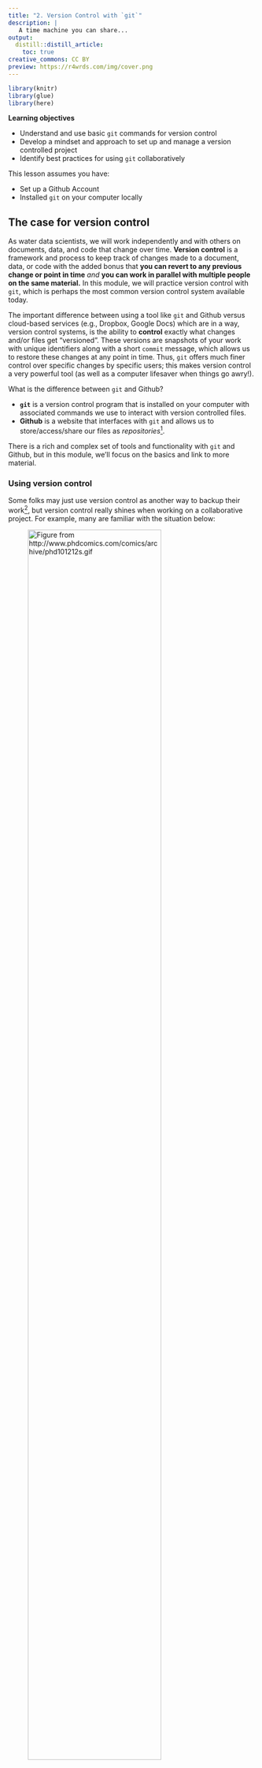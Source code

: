 ```yaml
---
title: "2. Version Control with `git`"
description: | 
   A time machine you can share...
output: 
  distill::distill_article:
    toc: true
creative_commons: CC BY
preview: https://r4wrds.com/img/cover.png
---
```



```r

library(knitr)
library(glue)
library(here)

```

::: {.obj}
**Learning objectives**

-   Understand and use basic `git` commands for version control
-   Develop a mindset and approach to set up and manage a version controlled project
-   Identify best practices for using `git` collaboratively
:::

This lesson assumes you have:

-   Set up a Github Account
-   Installed `git` on your computer locally

## The case for version control

As water data scientists, we will work independently and with others on documents, data, and code that change over time. **Version control** is a framework and process to keep track of changes made to a document, data, or code with the added bonus that **you can revert to any previous change or point in time** *and* **you can work in parallel with multiple people on the same material.** In this module, we will practice version control with `git`, which is perhaps the most common version control system available today.

The important difference between using a tool like `git` and Github versus cloud-based services (e.g., Dropbox, Google Docs) which are in a way, version control systems, is the ability to **control** exactly what changes and/or files get "versioned". These versions are snapshots of your work with unique identifiers along with a short `commit` message, which allows us to restore these changes at any point in time. Thus, `git` offers much finer control over specific changes by specific users; this makes version control a very powerful tool (as well as a computer lifesaver when things go awry!).

What is the difference between `git` and Github?

-   **`git`** is a version control program that is installed on your computer with associated commands we use to interact with version controlled files.\
-   **Github** is a website that interfaces with `git` and allows us to store/access/share our files as *repositories*[^1].

[^1]: Github is not the only site that integrates with `git` to provide cloud-based version control. Other notable examples include [Gitlab](https://about.gitlab.com/) and [Bitbucket](https://bitbucket.org/). In this module, we will focus on Github, although the underlying `git` commands you will learn are extensible to other `git`-based repositories.  

There is a rich and complex set of tools and functionality with `git` and Github, but in this module, we'll focus on the basics and link to more material.

### Using version control

Some folks may just use version control as another way to backup their work[^2], but version control really shines when working on a collaborative project. For example, many are familiar with the situation below:

[^2]:  [Git xkcd](https://xkcd.com/1597/)

![Figure from <http://www.phdcomics.com/comics/archive/phd101212s.gif>](images/final_doc_phd_comics.png){.external width="80%"}

<br>

The comic above shows a single thesis document, but really the situation isn't any different than a big data analysis project. A common series of steps that are generally taken by multiple people, may include:

1.  Download/gather data
2.  Clean/transform data
3.  Analyze and visualize data
4.  Produce a front facing product or report

Many of these tasks (or subtasks) may overlap or depends on one another. Complex collaborative projects require forethought in how to set things up so everyone can seamlessly stitch their contribution into the overall fabric of a project without holding up the process for other team members.

<aside>

With version control, if changes you make break things, it's easy to revert or get back to an earlier working version using the [commit timeline](https://git-scm.com/book/en/v2/Git-Basics-Viewing-the-Commit-History), because we have access to the history of our changes.

</aside>

::: {.challenge}
<font color="#009E73">**Pause and Discuss!**</font>

<p style="line-height: 1.5em;">

If you had 10 people to work on a big project with steps outlined above, how would you approach it? How would you break out these pieces or subtasks? How would you track progress?

</p>
:::

<br>

This module will cover version control with **`git`**, including the basic commands, but it's important to remember:

> **Understanding and learning how to approach, setup, and implement collaborative projects with version control are just as important as learning `git` commands**

Thus, successful version control is not just about effectively using tools like `git`, but also developing skills to organize projects, collaborate with others, and implement version control so it's useful (not just another way to back things up...see below).

![*Learn to leverage the power of git for things other than just a backup!* (Figure from <https://xkcd.com/1597/>)](images/xkcd_using_git.png){.external width="60%"}

(ref:xkcdGit) *Learn to leverage the power of git for things other than just a backup! (Figure from <https://xkcd.com/1597/>).*

```r

include_graphics(here("images/xkcd_using_git.png"))

```

<br>

## Learning `git` through a project

Sometimes the best way to learn is to walk through a real-world example. Let's walk through a simplified example of a common set of tasks a team may face using `R` and learning `git` along the way.

Let's imagine we have a team, <font color="#5f3dc4">**Jo**</font> and <font color="#2b8a3e">**Mo**</font>. Each has a unique skill set, and each knows how to use `R` and `git`. The team is tasked with downloading and visualizing flow data for a specific river gage to provide status report updates on a monthly basis, which are used for various regulatory actions (i.e., how much water is available for diversion, how flows relate to period of record averages, etc). In this case, the *cloud* is Github where our <font color="#e67700">**`main`**</font> repository lives. More on this in a moment. First we need to make sure everything is setup and installed before we begin our `git` project!

```r

include_graphics(here("images", "team_and_task_v2.png"))

```



### Setup `git` locally

We highly recommend Jenny Bryan & Jim Hester's [happygitwithr](https://happygitwithr.com) website because it covers everything (and more) that you may encounter when using `git` with R. In particular, please take a moment to check/update your `git` installation and configure Github. The following links will help with this:

-   [**Install Git**](https://happygitwithr.com/install-git.html)
-   [**Introduce yourself to Git**](https://happygitwithr.com/hello-git.html)

The {[`usethis`](https://usethis.r-lib.org/articles/articles/usethis-setup.html)} package is an excellent option to help you get things setup within `R`, like this:

```r

library(usethis)

# use your actual git user name and email!
use_git_config(user.name = "yoda", user.email = "yoda2021@example.org")

```

Remember, we only need to do this once![^3]

[^3]: If you ever need to edit your global/git profile, you can use a situation report, `usethis::git_sitrep()` to see what settings exist and how to diagnose problems.

### Create a Repository

There are several ways to create repositories on Github and with RStudio[^4]. We recommend the [*Github first*](https://happygitwithr.com/new-github-first.html#new-github-first) option as it's easiest to intialize and manage.

[^4]:  [see this excellent overview of the various ways to create/link an RStudio project with a Github repository](https://happygitwithr.com/usage-intro.html)

To begin, go to Github.com and login. From there, let's create a new repository!

::: {.challenge}
<font color="#009E73">**Challenge**</font>

<p style="line-height: 1.5em;">

Please take a moment and create a new repository on Github following the [happygitwithr.com instructions](https://happygitwithr.com/new-github-first.html#new-github-first).

-   Name the repository `water-is-life`
-   Check the **Add a README file** box at the bottom
-   Make this a public repository

</p>
:::

<details>

<summary class="challenge-ans-title"><font color="#0072B2">**Click for Answers!**</font></summary>

::: {.challenge-ans-body}
Hopefully you see something like this before you click the green **Create Repository** button.

```r

include_graphics(here("images", "newrepo.png"))

```

And then afterwards, a screen like this:

```r

include_graphics(here("images", "newrepo2.png"))

```
:::

</details>

The last piece to this is getting this repository which is currently in the "cloud" to a local copy on your computer. This is called **`cloning`**. To clone the repository to your computer, we need to do the following:

-   Copy the repository address. Make sure you've clicked **HTTPS** and the link in the box starts with `https://`. Copy that link to your clipboard.

```r

include_graphics(here("images", "clone_repo.png"))

```

-   Now open RStudio and navigate to **File \> New Project \> Version Control \> Git**
-   In the ***Repository URL*** box, paste the link in, and hit **`Tab`**. The ***Project directory Name*** should automagically fill with the name of the repository. Go ahead and put this where you want it to live locally[^5] and hit **Create Project**. *Open in new session* is optional, but allows you to keep existing projects open.

[^5]: It's a good idea to store all your github repositories in one place (e.g., `~/Documents/Github`). We recommend to avoid nesting `git`/RStudio projects inside other `git`/RStudio projects--this can create confusion and make it difficult to properly version control different projects. Each project should have its own repository (e.g., `~/Documents/Github/project_01`, `~/Documents/Github/project_02`).

```r

include_graphics(here("images", "newRgit_proj.png"))

```

Great! We should now have an RStudio project that is version controlled with `git`, and there is a local copy we can work with on our computer.

### Collaborative Github Settings

Since we are working on a collaborative project, we need to make sure our collaborators have access to make changes to our repository. So, if <font color="#5f3dc4">**Jo**</font> created the repository, they would need to add fellow collaborators to the repository. Let's do that now:

-   Go to Github.com and login
-   Navigate to your repository `water-is-life`
-   Click on the **`Settings`** tab in the upper right corner  


<aside>

You can view and clone (copy) any public Github repository. However, you can only commit changes if you are the owner, or have been added as a collaborator (more on this later).

</aside>


```r

include_graphics(here("images", "git_settings.png"))

```

-   Click on **`Manage Access`** on the side bar on the left (you may need to enter your password or authentication again)

```r

include_graphics(here("images/git_manage_access.png"))

```

-   Click on **`Invite Collaborator`** and enter the username or email you want to add!

```r

include_graphics(here("images/git_invite_collaborators.png"))

```

### Branches & Conflicts

Often when teaching `git`, we start with the basic commands. However, it's important to consider one of the more powerful parts of using `git` is the ability to use **branches**. Branches, or branching, in `git`, is a way for multiple folks to work on the same repository independently, and a standardized way to integrate those changes back into the repository. Every repository typically starts with one single **`main`** branch. This is like the trunk of the tree, or the main train track. We can create additional branches off of this track, and if we want to merge them back in to make them available for our collaborators, we use something called a **pull request**. This is essentially a way to double check if there will be any conflicts between the work in the branch and the work in the **`main`** branch[^6], and it also provides a way to document and review any changes. If a pull request does not create merge conflicts (don't worry about this now, we will cover it later) and if a collaborator on the repository *approves* the pull request, then the branch is "pulled" (or **merged**) into the `main` branch, and then typically deleted (since the branch has served its purpose, and the changes in it are now reflected in the `main` branch).  

[^6]: In more complex workflows, we can pull branches into other branches before pulling them into the `main` branch. In the module, we will use more simplified examples, but just remember that there are many other ways to branch and merge.

<aside>

Even if you are the only person working in a repo, it's a good habit to use branches because if you realize the branch/work you are doing is a dead end, you can always delete a branch and return to the **`main`** branch to pick things up where you last left off.

</aside>

```r

include_graphics(here("images", "commit_branch_tracks.png"))

```

### Create a branch

In our example we want to make sure we keep our <font color="#e67700">**`main`**</font> branch clean and up-to-date with changes we are happy with...all other work will go through a `branch`, *pull request*, **review**, and **`merge`** process to minimize conflicts or duplication of work.

<font color="#5f3dc4">**Jo**</font> is a wizard at grabbing the data we want to work with and saving it in an organized way. She's cloned the repository to her computer, and the first thing she wants to do is create a fresh branch to work off of, so her changes can be reviewed before being `merged` into the <font color="#e67700">**`main`**</font> branch.

We can create a branch in RStudio in one of two ways:

-   `Tools > Terminal > New Terminal` and look for the Terminal tab in RStudio. Click on it, and at the prompt, type:&nbsp;  **`git checkout -b BRANCH_NAME`**.
-   Using the **`Git`** tab in RStudio and clicking on the **`New Branch`** button, type in the branch name, make sure the Remote is set to `origin` and click **`Create`**!

Let's create a new branch called `jo_download_data`. Ideally, each team member will do the same, and each of these branches comes from the <font color="#e67700">**`main`**</font> branch, which is the main trunk or "clean" version of the project.

```r
include_graphics(here("images/new_branch_1.png"))
```

(ref:startingBranch) <font color="#5f3dc4">**Jo**</font> creates a new branch from <font color="#e67700">**`main`**</font> to write a data download script in `R`.

```r

include_graphics(here("images/jo_data_gather_branch.png"))

```

### Download Data: `add`, `commit`, `push`

Jo's task is to download the data. Because this is a task that will need to happen regularly, she writes a function to download the specific river discharge data to an organized set of folders. She runs the function to get the most recent data, and saves it locally *on her version of the repository!*

As she works, the general process she follows is:

1.  **`add`**: Do some work, add some files, scripts, etc. To version control these changes, we need to stage or `add` that work so it can be *versioned* by `git`. We do this with `git add <my_file>` or check the **`Staged`** buttons in the RStudio `git` panel.

2.  **`commit`**: Add a `commit` message that is succinct but descriptive (i.e., `added water data files`). These are the messages you'll be able to go back to if you want to travel back in time and see a different version of something...so be kind to your future self and add something helpful.

3. **`push`**: Finally, when we're ready to send locally commited changes up the cloud, we `push` this up to the Github `remote` cloud repository!

Remember, you can commit as frequently as you like, and push at the end of the day, or push every time you commit. The timestamp identifier is added with a commit message, not with the push.

::: {.challenge}
<font color="#009E73">**You Try!**</font>

<p style="line-height: 1.5em;">

Take the following function and:

-   Make a new folder in your project called `code`, save as a script called `01_download_data.R`
-   `stage` it (either through the Git tab, or via `git add`),
-   `commit` (add a message!),
-   `push` to the `jo_download_data` branch

</p>

```r

library(fs)
library(dataRetrieval)
library(readr)
library(glue)

# make a function to download data, defaults to current date for end

# function: dates as "YYYY-MM-DD"
get_daily_flow <- function(gage_no){

  # create folder to save data
  fs::dir_create("data_raw")

  # set parameters to download data
  siteNo <- gage_no # The USGS gage number
  pCode <- "00060" # 00060 is discharge parameter code

  # get NWIS daily data: CURRENT YEAR
  dat <- readNWISdv(siteNumbers = siteNo,
                    parameterCd = pCode)
  # add water year
  dat <- addWaterYear(dat)
  # rename the columns
  dat <- renameNWISColumns(dat)

  # save out
  write_csv(dat,
            file =
              glue("data_raw/nfa_updated_{Sys.Date()}.csv"))
}

# RUN with:
#siteNo <- "11427000"# NF American River
# get_daily_flow(siteNo)

```
:::

<details>

<summary class="challenge-ans-title"><font color="#0072B2">**Answers!**</font></summary>

::: {.challenge-ans-body}
Once we've made our script and saved it in the `code` folder, we should see something like this in our **`Git`** tab... notice the change when the box is checked.

```r

include_graphics(c(here("images/git_add-1.png"), here("images/git_add-2.png")))

```

Next we want to **`commit`** and add a message. Note when we first click the `Commit` button, we'll see this screen:

```r

include_graphics(here("images/git_staged_1.png"))

```

When we enter a `commit` message and click `Commit`, we'll end up with this, which tells us our commit worked...but it's still only *local*! Note we'll have a message saying our branch is

> *`ahead of origin/jo_download_data by 1 commit.`*

That's ok, it just means we still need to **`push`** our changes up to the remote branch.

```r

include_graphics(here("images/git_commit_commit.png"))

```

The final step is to **`push`** our changes up to the cloud. Click **`Push`** and you should get a message back like this. This means things worked...a final check would be go to Github and make sure the file is online!

```r

include_graphics(here("images/git_push_return.png"))

```
:::

</details>

<aside>

Think of every commit you make as a train station. The more commits you make (and the more descriptive they are) the easier it will be to get around...particularly because your train can travel *back in time*!

</aside>

### Pull Requests

The next step in this `version control` odyssey is to get <font color="#5f3dc4">**Jo's**</font> work from the `jo_download_data` branch into the <font color="#e67700">**`main`**</font> branch. Here we use a ***Pull Request***. This is a way to review the changes, check for any conflicts (if for instance, folks were working on the same file), and then **Merge** these changes into the <font color="#e67700">**`main`**</font> branch. Then we can delete the `jo_download_data` branch, create another one to work on the next task, and so on.

Here's what we might see on Github if we visited our `water-is-life` repository after we pushed our changes up. First, we will hopefully see an option to make a pull request because Github recognizes there are changes from another branch that aren't in the `main` branch. We want to click the **Compare and pull request** button.

```r

include_graphics(here("images/git_pr1.png"))

```

Next we have an option to add some additional descriptions, comments, about what this pull request (PR) is doing, and why. We can tag a reviewer (collaborator on the Github repo), and add labels, milestones, etc. These are all helpful for keeping track of what's done and what's not.

```r

include_graphics(here("images/git_pr2.png"))

```

After we click the green **Create pull request** button, we should see something that looks like the following. **Important**! We ideally will see a green checkmark with a message "**This branch has no conflicts with the base branch**, which means, our **`main`** branch can easily merge this new work in!

<aside>

`merge conflicts` are not something to be worried about, they happen, and there are a number of ways to resolve them. A good resource and walk through using [Github is here](https://docs.github.com/en/github/collaborating-with-issues-and-pull-requests/resolving-a-merge-conflict-on-github), or with [command line here](https://docs.github.com/en/github/collaborating-with-issues-and-pull-requests/resolving-a-merge-conflict-using-the-command-line).

</aside>



```r

include_graphics(here("images/git_pr3.png"))

```

<aside>

**Exiting `vim`**: if you end up in a text editor and aren't sure how to exit, you may be in `vim`. It is the default editor for many systems and programs. To exit without saving changes, hit **`Esc`**, then type **`:q!`** and hit **`Enter`**. To save changes, hit **`Esc`** and then type **`:wq`** and hit **`Enter`**.

</aside>

<br>

Go ahead and click **Merge pull request**, and wait until you see a screen shortly after that says the **Pull request was successfully merged and closed**!

```r

include_graphics(here("images/git_pr4.png"))

```

<br> 

### `fetch` and `pull`

Now that <font color="#5f3dc4">**Jo**</font> has completed the first part of the team task, we want to move to the second task, which is cleaning the data. Thankfully <font color="#2b8a3e">**Mo**</font> is great at data visualization, and has a script that will clean up the code and visualize it for us. But first, <font color="#2b8a3e">**Mo**</font> needs to `pull` the changes that <font color="#5f3dc4">**Jo**</font> just merged into the <font color="#e67700">**`main`**</font> repository. There are two approaches to this. One is to use a `git fetch`, the other is a `git pull`. The main difference between the two:

-   **`fetch`**: The safe version, because it downloads any remote content from the repository, but *does not update your local repository state*. It just keeps a copy of the remote content, leaving any current work intact. To fully integrate the new content, we need to follow a `fetch` by a `merge`.
-   **`pull`**: This downloads the remote content and then immediately `merges` the content with your local state, but if you have pending work, this will create something called a **merge conflict**, but not to worry, these can be fixed![^7].

[^7]: <https://docs.github.com/en/github/collaborating-with-issues-and-pull-requests/resolving-a-merge-conflict-on-github>

<font color="#2b8a3e">**Mo**</font> needs to **`pull`** changes in to his branch from <font color="#e67700">**`main`**</font> and proceed with the task. Here we assume <font color="#5f3dc4">**Jo**</font> has already completed work on her branch to download, clean, and transform the data.

```r

include_graphics(here("images/gather_clean_data_together_3b.png"))

```

::: {.challenge}
<font color="#009E73">**You Try!**</font>

<p style="line-height: 1.5em;">

Take the following code from <font color="#2b8a3e">**Mo**</font> and:

-   `pull` changes into the repository so everything is up-to-date!  
-   create a unique branch: `mo_cleanviz`  
-   save [**this code**](https://raw.githubusercontent.com/ryanpeek/water-is-life/main/code/02_clean_visualize.R) to a new script at `code/02_clean_visualize.R`
-   `stage` it (either through the Git tab, or via `git add`),
-   `commit` (add a message!),
-   `push` to <font color="#2b8a3e">**Mo's**</font> branch
-   Finish by adding a **Pull Request** and merging back to <font color="#e67700">**`main`**</font>!

</p>
:::

<details>

<summary class="challenge-ans-title"><font color="#0072B2">**Answers!**</font></summary>

::: {.challenge-ans-body}
Now we have a `commit` history that might look something like this.

```r

include_graphics(glue("images/gather_clean_data_together_5b.png"))

```

What is one explanation for commit **4**? We also have a project that is very easy to re-run and update, and it can be updated or integrated into a parameterized [Rmarkdown report](https://raw.githubusercontent.com/ryanpeek/water-is-life/main/summary_report.Rmd) which could be shared and updated easily.

```r

include_graphics(glue("images/figure_flow_ribbon_wy_facet.png"))

```
:::

</details>

<br>

## Closing the loop

We've reviewed how to create branches, add and revise files, and then commit and push these changes to a shared repository for collaborative projects. Importantly, it's best practice to always `pull`/`fetch` at the beginning of each work session so you have the most-up-to-date changes. And if something needs to be fixed, you can always pull a specific branch and make a change and pull request for that branch before pull requesting and merging back to the `main`.

<aside>

For example, if <font color="#5f3dc4">**Jo**</font> needed to make a quick fix to some data analysis, she could pull <font color="#2b8a3e">**Mo's**</font> branch, make a fix (commit **4**), and merge that back into the same branch before he finalizes the analysis and merges back to the <font color="#e67700">**`main`**</font> branch.

</aside>

```r

include_graphics(glue("images/gather_clean_data_together_6.png"))

```

This is a simplified workflow, but it is very powerful. There are additional options within this workflow, like reverting to previous versions, pruning branches or `git` history, and more, but the core steps to successfully using version control rely on the material covered above, and practice!

<br> 

## Additional Git Details

Although there are many more details important to learning version control, many come with more practice and expertise. However, a few important tidbits:

-   When working on Github, there are options for `private` and `public` repositories. `private` repos are only visible to you and any collaborators you've added to your repo. Certain accounts permit unlimited `private` repos.
-   `.gitignore`: We can access or create this file with the `usethis::edit_git_ignore()` function. Any file extension or specific file we include in our `.gitignore` file will mean `git` ignores it. This is helpful for hidden files or temporary files that may change a lot (i.e., `*.html`) but aren't necessary to version contol. You can even ignore entire directories or large files ( \>= 100MB). Github is designed to version control scripts, not large amounts of data.  
-   Additionally you can use the **`usethis::git_vaccinate()`** function to ensure there are no issues or secure files that may get accidentally added to your version control repository.
-   Large files...Github is great, but less ideal for large files. Github will complain with any file over about \~50MB, and anything greater than 100MB requires [`git-lfs`](https://git-lfs.github.com) (large file sizes), but it is still unwieldy. See [this article for suggestions and options](https://docs.github.com/en/github/managing-large-files/collaboration-with-git-large-file-storage).

<br> 

## Resources & Tutorials

-   <https://swcarpentry.github.io/git-novice/>
-   <https://learngitbranching.js.org>
-   [`R` for excel with github](https://rstudio-conf-2020.github.io/r-for-excel/github.html)
-   ["Excuse me do you have a moment to talk version control?" by Jenny Bryan](https://peerj.com/preprints/3159/)
-   [Github for project management](https://openscapes.github.io/series/github-issues.html)

<br>

<link rel="stylesheet" href="https://maxcdn.bootstrapcdn.com/bootstrap/4.0.0/css/bootstrap.min.css" integrity="sha384-Gn5384xqQ1aoWXA+058RXPxPg6fy4IWvTNh0E263XmFcJlSAwiGgFAW/dAiS6JXm" crossorigin="anonymous">

<a href="m_updating_r.html" class="btn btn-secondary" style="float: left">Previous module:<br> 1. Updating `R`</a> <a href="m_project_management.html" class="btn btn-secondary" style="float: right;">Next module:<br> 3. Project Management</a>
